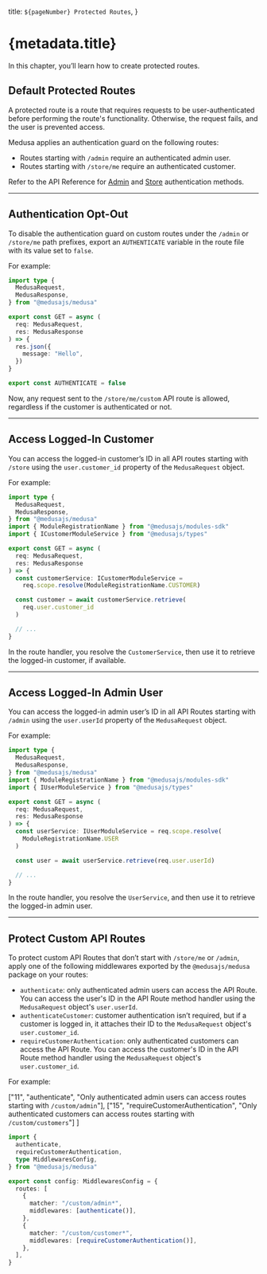   title: `${pageNumber} Protected Routes`,
}

# {metadata.title}

In this chapter, you’ll learn how to create protected routes.

## Default Protected Routes

A protected route is a route that requires requests to be user-authenticated before performing the route's functionality. Otherwise, the request fails, and the user is prevented access.

Medusa applies an authentication guard on the following routes:

- Routes starting with `/admin` require an authenticated admin user.
- Routes starting with `/store/me` require an authenticated customer.

<Note>

Refer to the API Reference for [Admin](https://docs.medusajs.com/api/admin#authentication) and [Store](https://docs.medusajs.com/api/store#authentication) authentication methods.

</Note>

---

## Authentication Opt-Out

To disable the authentication guard on custom routes under the `/admin` or `/store/me` path prefixes, export an `AUTHENTICATE` variable in the route file with its value set to `false`.

For example:

```ts title="src/api/store/me/custom/route.ts" highlights={[["15"]]} apiTesting testApiUrl="http://localhost:9000/store/me/custom" testApiMethod="GET"
import type {
  MedusaRequest,
  MedusaResponse,
} from "@medusajs/medusa"

export const GET = async (
  req: MedusaRequest,
  res: MedusaResponse
) => {
  res.json({
    message: "Hello",
  })
}

export const AUTHENTICATE = false
```

Now, any request sent to the `/store/me/custom` API route is allowed, regardless if the customer is authenticated or not.

---

## Access Logged-In Customer

You can access the logged-in customer’s ID in all API routes starting with `/store` using the `user.customer_id` property of the `MedusaRequest` object.

For example:



```ts title="src/api/store/custom/route.ts" highlights={[["16", "", "Access the logged-in customer's ID."]]}
import type {
  MedusaRequest,
  MedusaResponse,
} from "@medusajs/medusa"
import { ModuleRegistrationName } from "@medusajs/modules-sdk"
import { ICustomerModuleService } from "@medusajs/types"

export const GET = async (
  req: MedusaRequest,
  res: MedusaResponse
) => {
  const customerService: ICustomerModuleService =
    req.scope.resolve(ModuleRegistrationName.CUSTOMER)

  const customer = await customerService.retrieve(
    req.user.customer_id
  )

  // ...
}
```

In the route handler, you resolve the `CustomerService`, then use it to retrieve the logged-in customer, if available.

---

## Access Logged-In Admin User

You can access the logged-in admin user’s ID in all API Routes starting with `/admin` using the `user.userId` property of the `MedusaRequest` object.

For example:

```ts title="src/api/admin/custom/route.ts" highlights={[["16", "req.user.userId", "Access the logged-in admin user's ID."]]}
import type {
  MedusaRequest,
  MedusaResponse,
} from "@medusajs/medusa"
import { ModuleRegistrationName } from "@medusajs/modules-sdk"
import { IUserModuleService } from "@medusajs/types"

export const GET = async (
  req: MedusaRequest,
  res: MedusaResponse
) => {
  const userService: IUserModuleService = req.scope.resolve(
    ModuleRegistrationName.USER
  )

  const user = await userService.retrieve(req.user.userId)

  // ...
}
```

In the route handler, you resolve the `UserService`, and then use it to retrieve the logged-in admin user.

---

## Protect Custom API Routes

To protect custom API Routes that don’t start with `/store/me` or `/admin`, apply one of the following middlewares exported by the `@medusajs/medusa` package on your routes:

- `authenticate`: only authenticated admin users can access the API Route. You can access the user's ID in the API Route method handler using the `MedusaRequest` object's `user.userId`.
- `authenticateCustomer`: customer authentication isn’t required, but if a customer is logged in, it attaches their ID to the `MedusaRequest` object's `user.customer_id`.
- `requireCustomerAuthentication`: only authenticated customers can access the API Route. You can access the customer's ID in the API Route method handler using the `MedusaRequest` object's `user.customer_id`.

For example:

  ["11", "authenticate", "Only authenticated admin users can access routes starting with `/custom/admin`"],
  ["15", "requireCustomerAuthentication", "Only authenticated customers can access routes starting with `/custom/customers`"]
]

```ts title="src/api/middlewares.ts" highlights={highlights}
import {
  authenticate,
  requireCustomerAuthentication,
  type MiddlewaresConfig,
} from "@medusajs/medusa"

export const config: MiddlewaresConfig = {
  routes: [
    {
      matcher: "/custom/admin*",
      middlewares: [authenticate()],
    },
    {
      matcher: "/custom/customer*",
      middlewares: [requireCustomerAuthentication()],
    },
  ],
}
```
